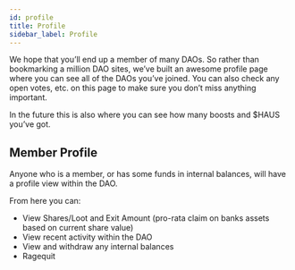 ```yaml
---
id: profile
title: Profile
sidebar_label: Profile
---
```

We hope that you’ll end up a member of many DAOs. So rather than bookmarking a million DAO sites, we’ve built an awesome profile page where you can see all of the DAOs you’ve joined. You can also check any open votes, etc. on this page to make sure you don’t miss anything important.

In the future this is also where you can see how many boosts and $HAUS you’ve got.

## Member Profile

Anyone who is a member, or has some funds in internal balances, will have a profile view within the DAO.

From here you can:

- View Shares/Loot and Exit Amount (pro-rata claim on banks assets based on current share value)
- View recent activity within the DAO
- View and withdraw any internal balances
- Ragequit
